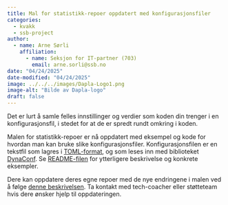 ```yaml
---
title: Mal for statistikk-repoer oppdatert med konfigurasjonsfiler
categories:
  - kvakk
  - ssb-project
author:
  - name: Arne Sørli
    affiliation: 
      - name: Seksjon for IT-partner (703)
        email: arne.sorli@ssb.no
date: "04/24/2025"
date-modified: "04/24/2025"
image: ../../../images/Dapla-Logo1.png
image-alt: "Bilde av Dapla-logo"
draft: false
---
```


Det er lurt å samle felles innstillinger og verdier som koden din trenger i en konfigurasjonsfil, i stedet for at
de er spredt rundt omkring i koden.

Malen for statistikk-repoer er nå oppdatert med eksempel og kode for hvordan man kan bruke slike konfigurasjonsfiler.
Konfigurasjonsfilen er en tekstfil som lagres i [TOML-format], og som leses inn med biblioteket [DynaConf].
Se [README-filen] for ytterligere beskrivelse og konkrete eksempler.

Dere kan oppdatere deres egne repoer med de nye endringene i malen ved å følge [denne beskrivelsen].
Ta kontakt med tech-coacher eller støtteteam hvis dere ønsker hjelp til oppdateringen.

[Dynaconf]: https://www.dynaconf.com/
[TOML-format]: https://toml.io/en/
[README-filen]: https://github.com/statisticsnorway/ssb-project-template-stat/tree/main/%7B%7Bcookiecutter.project_name%7D%7D/config
[denne beskrivelsen]: https://statistics-norway.atlassian.net/wiki/spaces/BEST/pages/4111400971/Hvordan+oppdatere+GitHub-repo+med+oppdateringer+fra+underliggende+mal
